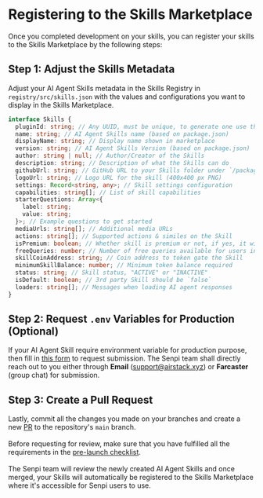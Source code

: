 
# Registering to the Skills Marketplace

<CopyPageButton />

Once you completed development on your skills, you can register your skills to the Skills Marketplace by the following steps:

## Step 1: Adjust the Skills Metadata

Adjust your AI Agent Skills metadata in the Skills Registry in `registry/src/skills.json` with the values and configurations you want to display in the Skills Marketplace.

```ts
interface Skills {
  pluginId: string; // Any UUID, must be unique, to generate one use this https://www.uuidgenerator.net/
  name: string; // AI Agent Skills name (based on package.json)
  displayName: string; // Display name shown in marketplace
  version: string; // AI Agent Skills Version (based on package.json)
  author: string | null; // Author/Creator of the Skills
  description: string; // Description of what the Skills can do
  githubUrl: string; // GitHub URL to your Skills folder under `/packages`
  logoUrl: string; // Logo URL for the skill (400x400 px PNG)
  settings: Record<string, any>; // Skill settings configuration
  capabilities: string[]; // List of skill capabilities
  starterQuestions: Array<{
    label: string;
    value: string;
  }>; // Example questions to get started
  mediaUrls: string[]; // Additional media URLs
  actions: string[]; // Supported actions & similes on the Skill
  isPremium: boolean; // Whether skill is premium or not, if yes, it will check `freeQueries` and `skillCoinAddress`
  freeQueries: number; // Number of free queries available for users in the case of premium skills
  skillCoinAddress: string; // Coin address to token gate the Skill
  minimumSkillBalance: number; // Minimum token balance required
  status: string; // Skill status, "ACTIVE" or "INACTIVE"
  isDefault: boolean; // 3rd party Skill should be `false`
  loaders: string[]; // Messages when loading AI agent responses
}
```

## Step 2: Request `.env` Variables for Production (Optional)

If your AI Agent Skill require environment variable for production purpose, then fill in [this form](https://forms.gle/8hzDyCVKKLs4MkTEA) to request submission. The Senpi team shall directly reach out to you either through **Email** ([support@airstack.xyz](mailto:support@airstack.xyz)) or **Farcaster** (group chat) for submission.

## Step 3: Create a Pull Request

Lastly, commit all the changes you made on your branches and create a new [PR](https://github.com/moxie-protocol/moxie-agent-skills/pulls) to the repository's `main` branch. <br /><br />Before requesting for review, make sure that you have fulfilled all the requirements in the [pre-launch checklist](../../guidelines-and-policies/pre-launch-checklist.mdx).<br/><br />The Senpi team will review the newly created AI Agent Skills and once merged, your Skills will automatically be registered to the Skills Marketplace where it's accessible for Senpi users to use.

<DeveloperSupport />
